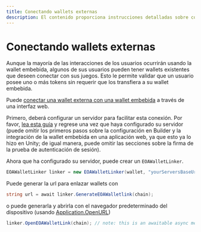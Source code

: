 ```yaml
---
title: Conectando wallets externas
description: El contenido proporciona instrucciones detalladas sobre cómo conectar wallets externas con una wallet embebida usando una interfaz web.
---
```


# Conectando wallets externas
Aunque la mayoría de las interacciones de los usuarios ocurrirán usando la wallet embebida, algunos de sus usuarios pueden tener wallets existentes que deseen conectar con sus juegos. Esto le permite validar que un usuario posee uno o más tokens sin requerir que los transfiera a su wallet embebida.

Puede [conectar una wallet externa con una wallet embebida](/sdk/web/overview) a través de una interfaz web.

Primero, deberá configurar un servidor para facilitar esta conexión. Por favor, [lea esta guía](/sdk/web/overview) y regrese una vez que haya configurado su servidor (puede omitir los primeros pasos sobre la configuración en Builder y la integración de la wallet embebida en una aplicación web, ya que esto ya lo hizo en Unity; de igual manera, puede omitir las secciones sobre la firma de la prueba de autenticación de sesión).

Ahora que ha configurado su servidor, puede crear un `EOAWalletLinker`.

```csharp
EOAWalletLinker linker = new EOAWalletLinker(wallet, "yourServersBaseUrl/generateNonce");
```

Puede generar la url para enlazar wallets con

```csharp
string url = await linker.GenerateEOAWalletlink(chain);
```

o puede generarla y abrirla con el navegador predeterminado del dispositivo (usando [Application.OpenURL](https://docs.unity3d.com/ScriptReference/Application.OpenURL.html))

```csharp
linker.OpenEOAWalletLink(chain); // note: this is an awaitable async method.
```